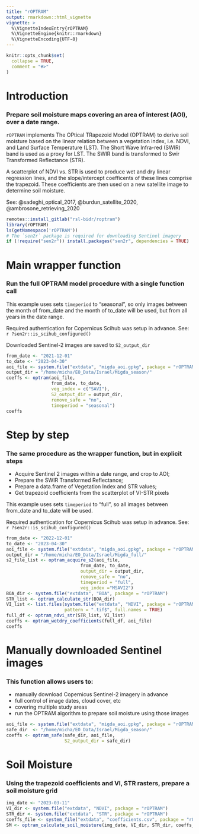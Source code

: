```yaml
---
title: "rOPTRAM"
output: rmarkdown::html_vignette
vignette: >
  %\VignetteIndexEntry{rOPTRAM}
  %\VignetteEngine{knitr::rmarkdown}
  %\VignetteEncoding{UTF-8}
---
```


```r
knitr::opts_chunk$set(
  collapse = TRUE,
  comment = "#>"
)
```

# Introduction

### Prepare soil moisture maps covering an area of interest (AOI), over a date range.


`rOPTRAM` implements The OPtical TRapezoid Model (OPTRAM) to derive soil moisture based on the linear relation between a vegetation index, i.e. NDVI, and Land Surface Temperature (LST). The Short Wave Infra-red (SWIR) band is used as a proxy for LST. The SWIR band is transformed to Swir Transformed Reflectance (STR).
  
A scatterplot of NDVI vs. STR is used to produce wet and dry linear regression lines, and the slope/intercept coefficents of these lines comprise the trapezoid. These coefficients are then used on a new satellite image to determine soil moisture.

  See:  @sadeghi_optical_2017, @burdun_satellite_2020, @ambrosone_retrieving_2020


```r
remotes::install_gitlab("rsl-bidr/roptram")
library(rOPTRAM)
ls(getNamespace('rOPTRAM'))
# The `sen2r` package is required for downloading Sentinel imagery
if (!require("sen2r")) install.packages("sen2r", dependencies = TRUE)
```

# Main wrapper function

### Run the full OPTRAM model procedure with a single function call

This example uses sets `timeperiod` to "seasonal", so only images between the month of from_date and the month of to_date will be used, but from all years in the date range.

Required authentication for Copernicus Scihub was setup in advance.
See: `r ?sen2r::is_scihub_configured()`

Downloaded Sentinel-2 images are saved to `S2_output_dir`


```r
from_date <- "2021-12-01"
to_date <- "2023-04-30"
aoi_file <- system.file("extdata", "migda_aoi.gpkg", package = "rOPTRAM")
output_dir = "/home/micha/EO_Data/Israel/Migda_season/"
coeffs <- optram(aoi_file,
                 from_date, to_date,
                 veg_index = c("SAVI"),
                 S2_output_dir = output_dir,
                 remove_safe = "no",
                 timeperiod = "seasonal")
coeffs
```

# Step by step

### The same procedure as the wrapper function, but in explicit steps

  - Acquire Sentinel 2 images within a date range, and crop to AOI;
  - Prepare the SWIR Transformed Reflectance;
  - Prepare a data.frame of Vegetation Index and STR values;
  - Get trapezoid coefficients from the scatterplot of VI-STR pixels

This example uses sets `timeperiod` to "full", so all images between from_date and to_date will be used.

Required authentication for Copernicus Scihub was setup in advance.
See: `r ?sen2r::is_scihub_configured()`

```r
from_date <- "2022-12-01"
to_date <- "2023-04-30"
aoi_file <- system.file("extdata", "migda_aoi.gpkg", package = "rOPTRAM")
output_dir = "/home/micha/EO_Data/Israel/Migda_full/"
s2_file_list <- optram_acquire_s2(aoi_file,
                            from_date, to_date,
                            output_dir = output_dir,
                            remove_safe = "no",
                            timeperiod = "full",
                            veg_index ="MSAVI2")
BOA_dir <- system.file("extdata", "BOA", package = "rOPTRAM")
STR_list <- optram_calculate_str(BOA_dir)
VI_list <- list.files(system.file("extdata", "NDVI", package = "rOPTRAM"),
                      pattern = ".tif$", full.names = TRUE)
full_df <- optram_ndvi_str(STR_list, VI_list)
coeffs <- optram_wetdry_coefficients(full_df, aoi_file)
coeffs
```

# Manually downloaded Sentinel images

### This function allows users to:

  - manually download Copernicus Sentinel-2 imagery in advance
  - full control of image dates, cloud cover, etc
  - covering multiple study areas
  - run the OPTRAM algorithm to prepare soil moisture using those images

```r
aoi_file <- system.file("extdata", "migda_aoi.gpkg", package = "rOPTRAM")
safe_dir  <- "/home/micha/EO_Data/Israel/Migda_season/"
coeffs <- optram_safe(safe_dir, aoi_file,
                      S2_output_dir = safe_dir)
```

# Soil Moisture

### Using the trapezoid coefficients and VI, STR rasters, prepare a soil moisture grid

```r
img_date <- "2023-03-11"
VI_dir <- system.file("extdata", "NDVI", package = "rOPTRAM")
STR_dir <- system.file("extdata", "STR", package = "rOPTRAM")
coeffs_file <- system_file("extdata", "coefficients.csv", package = "rOPTRAM")
SM <- optram_calculate_soil_moisture(img_date, VI_dir, STR_dir, coeffs_file)
```
